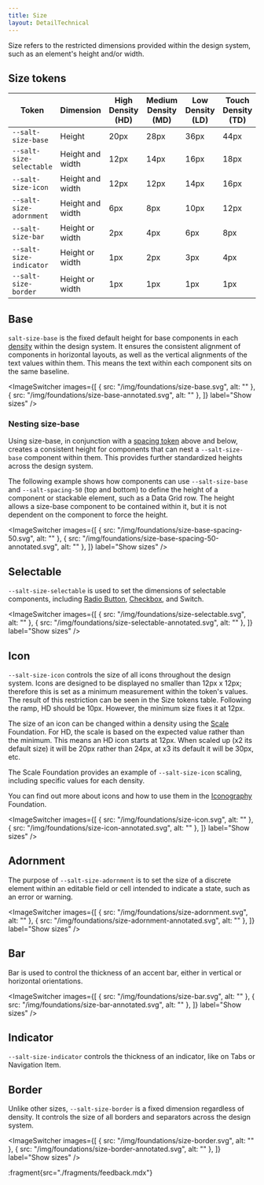 ```yaml
---
title: Size
layout: DetailTechnical
---
```


Size refers to the restricted dimensions provided within the design system, such as an element's height and/or width.

## Size tokens

| Token                    | Dimension        | High Density (HD) | Medium Density (MD) | Low Density (LD) | Touch Density (TD) |
| ------------------------ | ---------------- | ----------------- | ------------------- | ---------------- | ------------------ |
| `--salt-size-base`       | Height           | 20px              | 28px                | 36px             | 44px               |
| `--salt-size-selectable` | Height and width | 12px              | 14px                | 16px             | 18px               |
| `--salt-size-icon`       | Height and width | 12px              | 12px                | 14px             | 16px               |
| `--salt-size-adornment`  | Height and width | 6px               | 8px                 | 10px             | 12px               |
| `--salt-size-bar`        | Height or width  | 2px               | 4px                 | 6px              | 8px                |
| `--salt-size-indicator`  | Height or width  | 1px               | 2px                 | 3px              | 4px                |
| `--salt-size-border`     | Height or width  | 1px               | 1px                 | 1px              | 1px                |

## Base

`salt-size-base` is the fixed default height for base components in each [density](/salt/foundations/density) within the design system. It ensures the consistent alignment of components in horizontal layouts, as well as the vertical alignments of the text values within them. This means the text within each component sits on the same baseline.

<ImageSwitcher
  images={[
    { src: "/img/foundations/size-base.svg", alt: "" },
    { src: "/img/foundations/size-base-annotated.svg", alt: "" },
  ]}
  label="Show sizes"
/>

### Nesting size-base

Using size-base, in conjunction with a [spacing token](/salt/foundations/spacing) above and below, creates a consistent height for components that can nest a `--salt-size-base` component within them. This provides further standardized heights across the design system.

The following example shows how components can use `--salt-size-base` and `--salt-spacing-50` (top and bottom) to define the height of a component or stackable element, such as a Data Grid row. The height allows a size-base component to be contained within it, but it is not dependent on the component to force the height.

<ImageSwitcher
  images={[
    { src: "/img/foundations/size-base-spacing-50.svg", alt: "" },
    { src: "/img/foundations/size-base-spacing-50-annotated.svg", alt: "" },
  ]}
  label="Show sizes"
/>

## Selectable

`--salt-size-selectable` is used to set the dimensions of selectable components, including [Radio Button](https://storybook.saltdesignsystem.com/?path=/docs/documentation-core-radio-button--docs), [Checkbox](https://storybook.saltdesignsystem.com/?path=/docs/documentation-core-checkbox--docs), and Switch.

<ImageSwitcher
  images={[
    { src: "/img/foundations/size-selectable.svg", alt: "" },
    { src: "/img/foundations/size-selectable-annotated.svg", alt: "" },
  ]}
  label="Show sizes"
/>

## Icon

`--salt-size-icon` controls the size of all icons throughout the design system. Icons are designed to be displayed no smaller than 12px x 12px; therefore this is set as a minimum measurement within the token's values. The result of this restriction can be seen in the Size tokens table. Following the ramp, HD should be 10px. However, the minimum size fixes it at 12px.

The size of an icon can be changed within a density using the [Scale](/salt/foundations/scale) Foundation. For HD, the scale is based on the expected value rather than the minimum. This means an HD icon starts at 12px. When scaled up (x2 its default size) it will be 20px rather than 24px, at x3 its default it will be 30px, etc.

The Scale Foundation provides an example of `--salt-size-icon` scaling, including specific values for each density.

You can find out more about icons and how to use them in the [Iconography](/salt/foundations/iconography) Foundation.

<ImageSwitcher
  images={[
    { src: "/img/foundations/size-icon.svg", alt: "" },
    { src: "/img/foundations/size-icon-annotated.svg", alt: "" },
  ]}
  label="Show sizes"
/>

## Adornment

The purpose of `--salt-size-adornment` is to set the size of a discrete element within an editable field or cell intended to indicate a state, such as an error or warning.

<ImageSwitcher
  images={[
    { src: "/img/foundations/size-adornment.svg", alt: "" },
    { src: "/img/foundations/size-adornment-annotated.svg", alt: "" },
  ]}
  label="Show sizes"
/>

## Bar

Bar is used to control the thickness of an accent bar, either in vertical or horizontal orientations.

<ImageSwitcher
  images={[
    { src: "/img/foundations/size-bar.svg", alt: "" },
    { src: "/img/foundations/size-bar-annotated.svg", alt: "" },
  ]}
  label="Show sizes"
/>

## Indicator

`--salt-size-indicator` controls the thickness of an indicator, like on Tabs or Navigation Item.

## Border

Unlike other sizes, `--salt-size-border` is a fixed dimension regardless of density. It controls the size of all borders and separators across the design system.

<ImageSwitcher
  images={[
    { src: "/img/foundations/size-border.svg", alt: "" },
    { src: "/img/foundations/size-border-annotated.svg", alt: "" },
  ]}
  label="Show sizes"
/>

:fragment{src="./fragments/feedback.mdx"}
